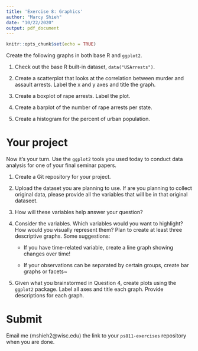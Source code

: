 ```yaml
---
title: 'Exercise 8: Graphics'
author: "Marcy Shieh"
date: "10/22/2020"
output: pdf_document
---
```


```r
knitr::opts_chunk$set(echo = TRUE)
```

Create the following graphs in both base R and `ggplot2`.

1. Check out the base R built-in dataset, `data("USArrests")`.

2. Create a scatterplot that looks at the correlation between murder and assault arrests. Label the x and y axes and title the graph.

3. Create a boxplot of rape arrests. Label the plot.

4. Create a barplot of the number of rape arrests per state.

5. Create a histogram for the percent of urban population.

# Your project

Now it's your turn. Use the `ggplot2` tools you used today to conduct data analysis for one of your final seminar papers.

1. Create a Git repository for your project.

2. Upload the dataset you are planning to use. If are you planning to collect original data, please provide all the variables that will be in that original dataseet.

3. How will these variables help answer your question?

4. Consider the variables. Which variables would you want to highlight? How would you visually represent them? Plan to create at least three descriptive graphs. Some suggestions:

    + If you have time-related variable, create a line graph showing changes over time!
    
    + If your observations can be separated by certain groups, create bar graphs or facets~

5. Given what you brainstormed in Question 4, create plots using the `ggplot2` package. Label all axes and title each graph. Provide descriptions for each graph.

# Submit

Email me (mshieh2@wisc.edu) the link to your `ps811-exercises` repository when you are done.